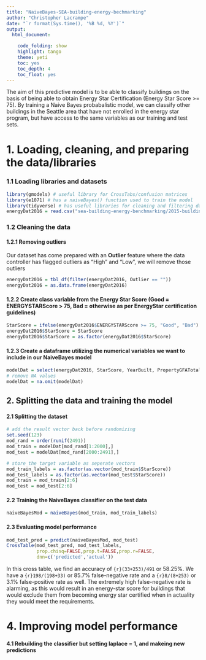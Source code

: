 ```yaml
---
title: "NaiveBayes-SEA-building-energy-bechmarking"
author: "Christopher Lacrampe"
date: "`r format(Sys.time(), '%B %d, %Y')`"
output: 
  html_document:

    code_folding: show
    highlight: tango
    theme: yeti
    toc: yes
    toc_depth: 4
    toc_float: yes
---
```


The aim of this predictive model is to be able to classify buildings on the basis of being able to obtain Energy Star Certification (Energy Star Score >= 75). By training a Naive Bayes probabalistic model, we can classify other buildings in the Seattle area that have not enrolled in the energy star program, but have access to the same variables as our training and test sets.

# 1. Loading, cleaning, and preparing the data/libraries

### 1.1 Loading libraries and datasets

```r
library(gmodels) # useful library for CrossTabs/confusion matrices
library(e1071) # has a naiveBayes() function used to train the model
library(tidyverse) # has useful libraries for cleaning and filtering data
energyDat2016 = read.csv("sea-building-energy-benchmarking/2015-building-energy-benchmarking.csv", stringsAsFactors = FALSE)
```

### 1.2 Cleaning the data

#### 1.2.1 Removing outliers
Our dataset has come prepared with an **Outlier** feature where the data controller has flagged outliers as "High" and "Low", we will remove those outliers

```r
energyDat2016 = tbl_df(filter(energyDat2016, Outlier == ""))
energyDat2016 = as.data.frame(energyDat2016)
```

#### 1.2.2 Create class variable from the Energy Star Score (Good = ENERGYSTARScore > 75, Bad = otherwise as per EnergyStar certification guidelines)

```r
StarScore = ifelse(energyDat2016$ENERGYSTARScore >= 75, "Good", "Bad")
energyDat2016$StarScore = StarScore
energyDat2016$StarScore = as.factor(energyDat2016$StarScore)
```

#### 1.2.3 Create a dataframe utilizing the numerical variables we want to include in our NaiveBayes model

```r
modelDat = select(energyDat2016, StarScore, YearBuilt, PropertyGFATotal, SiteEUIWN.kBtu.sf., Electricity.kBtu., NaturalGas.kBtu., GHGEmissionsIntensity.kgCO2e.ft2.)
# remove NA values
modelDat = na.omit(modelDat)
```

## 2. Splitting the data and training the model

#### 2.1 Splitting the dataset

```r
# add the result vector back before randomizing
set.seed(123)
mod_rand = order(runif(2491))
mod_train = modelDat[mod_rand[1:2000],]
mod_test = modelDat[mod_rand[2000:2491],]

# store the target variable as seperate vectors
mod_train_labels = as.factor(as.vector(mod_train$StarScore))
mod_test_labels = as.factor(as.vector(mod_test$StarScore))
mod_train = mod_train[2:6]
mod_test = mod_test[2:6]
```

#### 2.2 Training the NaiveBayes classifier on the test data

```r
naiveBayesMod = naiveBayes(mod_train, mod_train_labels)
```

#### 2.3 Evaluating model performance

```r
mod_test_pred = predict(naiveBayesMod, mod_test)
CrossTable(mod_test_pred, mod_test_labels,
           prop.chisq=FALSE,prop.t=FALSE,prop.r=FALSE,
           dnn=c('predicted','actual'))
```

In this cross table, we find an accuracy of ```{r}(33+253)/491``` or 58.25%. We have a ```{r}198/(198+33)``` or 85.7% false-negative rate and a ```{r}8/(8+253)``` or 3.1% false-positive rate as well. The extremely high false-negative rate is alarming, as this would result in an energy-star score for buildings that would exclude them from becoming energy star certified when in actuality they would meet the requirements.

# 4. Improving model performance

#### 4.1 Rebuilding the classifier but setting laplace = 1, and makeing new predictions

